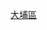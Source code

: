 {{Navbox
|name        = 大埔區小巴路線列表
|title       = 以[[大埔區]]作總站或折返點小巴路線（以下為目的地區份）
|bodystyle   = background: #f9f9f9;
|liststyle   = text-align: left;%;
|groupstyle  = background: #ececec; text-align: center; width: 15%;;
|belowstyle  = text-align: center;;
|oddstyle    = background: #f9f9f9;
|evenstyle   = background: #f9f9f9;
|state       = collapsed
|group1      = [[新界東]]
|list1       =  '''<往返[[大埔區]]內>''' [[新界區專線小巴20A線|20A]] • [[新界區專線小巴20K線|20B]] • [[新界區專線小巴20C線|20C／20E]] • [[新界區專線小巴20K線|20K]] • [[新界區專線小巴20M線|20M]] • [[新界區專線小巴20P線|20P]]  • [[新界區專線小巴20S線|20S]] • [[新界區專線小巴20X線|20X]] • [[新界區專線小巴21A線|21A]] • [[新界區專線小巴21K線|21K]] • [[新界區專線小巴22K線|22K]] • [[新界區專線小巴23K線|23K • 23S]] • [[新界區專線小巴25A線|25A]] • [[新界區專線小巴25B線|25B]] • [[新界區專線小巴25K線|25K]] • [[新界區專線小巴26A線|26A]] <br>'''<往返[[沙田區]]>''' [[新界區專線小巴26線|26]] • [[新界區專線小巴27線|27A • 27B]] • [[新界區專線小巴28K線|28K • 28S]] • [[新界區專線小巴806A、806B線|29 • 806A • 806B]] • [[新界區專線小巴807K線|807K]] • [[新界區專線小巴807S線|807S]]<br>'''<往返[[西貢北]]([[大埔區]])>''' [[新界區專線小巴7號線|7]]<br>'''<往返[[北區 (香港)|北區]]>''' [[新界區專線小巴20C線|20R]] • [[新界區專線小巴502線|502]]
|category =
| color    = #ccccff
）</small>
| below  = 以上路線已全數加入[[長者及合資格殘疾人士公共交通票價優惠計劃]]
}}<noinclude>[[Category:香港小巴路線模板|大埔區]]</noinclude>